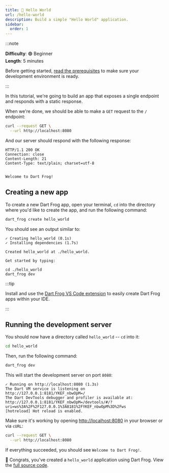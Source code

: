 ```yaml
---
title: 👋 Hello World
url: /hello-world
description: Build a simple "Hello World" application.
sidebar:
  order: 1
---
```


:::note

**Difficulty**: 🟢 Beginner<br/> **Length**: 5 minutes

Before getting started,
[read the prerequisites](/getting-started/#prerequisites) to make sure your
development environment is ready.

:::

In this tutorial, we're going to build an app that exposes a single endpoint and
responds with a static response.

When we're done, we should be able to make a `GET` request to the `/` endpoint:

```bash
curl --request GET \
  --url http://localhost:8080
```

And our server should respond with the following response:

```
HTTP/1.1 200 OK
Connection: close
Content-Length: 21
Content-Type: text/plain; charset=utf-8


Welcome to Dart Frog!
```

## Creating a new app

To create a new Dart Frog app, open your terminal, `cd` into the directory where
you'd like to create the app, and run the following command:

```bash
dart_frog create hello_world
```

You should see an output similar to:

```
✓ Creating hello_world (0.1s)
✓ Installing dependencies (1.7s)

Created hello_world at ./hello_world.

Get started by typing:

cd ./hello_world
dart_frog dev
```

:::tip

Install and use the
[Dart Frog VS Code extension](https://marketplace.visualstudio.com/items?itemName=VeryGoodVentures.dart-frog)
to easily create Dart Frog apps within your IDE.

:::

## Running the development server

You should now have a directory called `hello_world` -- `cd` into it:

```bash
cd hello_world
```

Then, run the following command:

```bash
dart_frog dev
```

This will start the development server on port `8080`:

```
✓ Running on http://localhost:8080 (1.3s)
The Dart VM service is listening on http://127.0.0.1:8181/YKEF_nbwOpM=/
The Dart DevTools debugger and profiler is available at: http://127.0.0.1:8181/YKEF_nbwOpM=/devtools/#/?uri=ws%3A%2F%2F127.0.0.1%3A8181%2FYKEF_nbwOpM%3D%2Fws
[hotreload] Hot reload is enabled.
```

Make sure it's working by opening [http://localhost:8080](http://localhost:8080)
in your browser or via `cURL`:

```bash
curl --request GET \
  --url http://localhost:8080
```

If everything succeeded, you should see `Welcome to Dart Frog!`.

🎉 Congrats, you've created a `hello_world` application using Dart Frog. View
the
[full source code](https://github.com/dart-frog-dev/dart_frog/tree/main/examples/hello_world).
